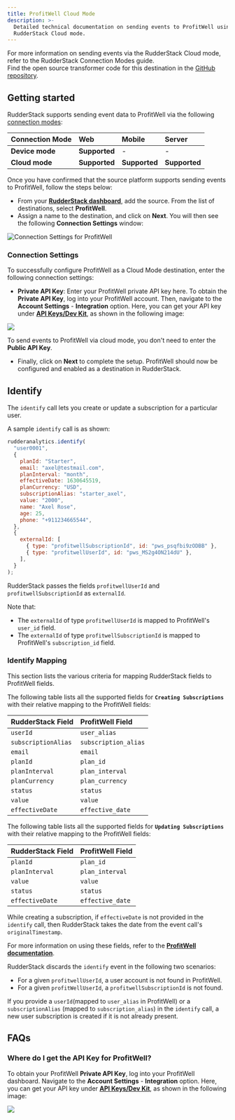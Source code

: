 ```yaml
---
title: ProfitWell Cloud Mode
description: >-
  Detailed technical documentation on sending events to ProfitWell using the
  RudderStack Cloud mode.
---
```


<div class="infoBlock">
For more information on sending events via the RudderStack Cloud mode, refer to the <Link to="/destinations/rudderstack-connection-modes/">RudderStack Connection Modes</Link> guide.
</div>

<div class="infoBlock">
Find the open source transformer code for this destination in the <a href="https://github.com/rudderlabs/rudder-transformer/tree/master/src/v0/destinations/profitwell">GitHub repository</a>.
</div>

## Getting started

RudderStack supports sending event data to ProfitWell via the following <a href="https://rudderstack.com/docs/rudderstack-cloud/rudderstack-connection-modes/">connection modes</a>:

| **Connection Mode** | **Web** | **Mobile** | **Server** |
| :--- | :--- | :--- | :--- |
| **Device mode** | **Supported** | - | - |
| **Cloud mode** | **Supported** | **Supported** | **Supported** |

Once you have confirmed that the source platform supports sending events to ProfitWell, follow the steps below:

* From your [**RudderStack dashboard**](https://app.rudderstack.com/), add the source. From the list of destinations, select **ProfitWell**.
* Assign a name to the destination, and click on **Next**. You will then see the following **Connection Settings** window:

![Connection Settings for ProfitWell](https://user-images.githubusercontent.com/64877812/133475825-90fff9ed-73da-4d40-9c40-0140eb7f12d9.png)

### Connection Settings

To successfully configure ProfitWell as a Cloud Mode destination, enter the following connection settings:

* **Private API Key**: Enter your ProfitWell private API key here. To obtain the **Private API Key**, log into your ProfitWell account. Then, navigate to the **Account Settings** - **Integration** option. Here, you can get your API key under [**API Keys/Dev Kit**](https://www2.profitwell.com/app/account/integrations), as shown in the following image:

![](https://user-images.githubusercontent.com/59817155/132687515-dd2246e4-2239-4971-994d-167513fa3c96.png)

<div class="infoBlock">

To send events to ProfitWell via cloud mode, you don't need to enter the **Public API Key**.
</div>

* Finally, click on **Next** to complete the setup. ProfitWell should now be configured and enabled as a destination in RudderStack.

## Identify

The `identify` call lets you create or update a subscription for a particular user.

A sample `identify` call is as shown:

```javascript
rudderanalytics.identify(
  "user0001",
  {
    planId: "Starter",
    email: "axel@testmail.com",
    planInterval: "month",
    effectiveDate: 1630645519,
    planCurrency: "USD",
    subscriptionAlias: "starter_axel",
    value: "2000",
    name: "Axel Rose",
    age: 25,
    phone: "+911234665544",
  },
  {
    externalId: [
      { type: "profitwellSubscriptionId", id: "pws_psqfbi9zODBB" },
      { type: "profitwellUserId", id: "pws_MS2g4ON214dU" },
    ],
  }
);
```

<div class="infoBlock">

RudderStack passes the fields `profitwellUserId` and `profitwellSubscriptionId` as `externalId`.
</div>

<div class="infoBlock">
Note that:
<ul>
    <li>The <code class="inline-code">externalId</code> of type <code class="inline-code">profitwellUserId</code> is mapped to ProfitWell's <code class="inline-code">user_id</code> field. </li>
    <li>The <code class="inline-code">externalId</code> of type <code class="inline-code">profitwellSubscriptionId</code> is mapped to ProfitWell's <code class="inline-code">subscription_id</code> field. </li>
</ul>
</div>

### Identify Mapping

This section lists the various criteria for mapping RudderStack fields to ProfitWell fields.

The following table lists all the supported fields for **`Creating Subscriptions`** with their relative mapping to the ProfitWell fields:

| **RudderStack Field** | **ProfitWell Field** |
| :--- | :--- |
| `userId` | `user_alias` |
| `subscriptionAlias` | `subscription_alias` |
| `email` | `email` |
| `planId` | `plan_id` |
| `planInterval` | `plan_interval` |
| `planCurrency` | `plan_currency` |
| `status` | `status` |
| `value` | `value` |
| `effectiveDate` | `effective_date` |

The following table lists all the supported fields for **`Updating Subscriptions`** with their relative mapping to the ProfitWell fields:

| **RudderStack Field** | **ProfitWell Field** |
| :--- | :--- |
| `planId` | `plan_id` |
| `planInterval` | `plan_interval` |
| `value` | `value` |
| `status` | `status` |
| `effectiveDate` | `effective_date` |

<div class="infoBlock">

While creating a subscription, if `effectiveDate` is not provided in the `identify` call, then RudderStack takes the date from the event call's `originalTimestamp`.
</div>

<div class="infoBlock">

For more information on using these fields, refer to the [**ProfitWell documentation**](https://profitwellapiv2.docs.apiary.io/#).
</div>

RudderStack discards the `identify` event in the following two scenarios:

* For a given `profitwellUserId`, a user account is not found in ProfitWell.
* For a given `profitWellUserId`, a `profitwellSubscriptionId` is not found.

<div class="infoBlock">

If you provide a `userId`\(mapped to `user_alias` in ProfitWell\) or a `subscriptionAlias` \(mapped to `subscription_alias`\) in the `identify` call, a new user subscription is created if it is not already present.
</div>

## FAQs

### Where do I get the API Key for ProfitWell?

To obtain your ProfitWell **Private API Key**, log into your ProfitWell dashboard. Navigate to the **Account Settings** - **Integration** option. Here, you can get your API key under [**API Keys/Dev Kit**](https://www2.profitwell.com/app/account/integrations), as shown in the following image:

![](https://user-images.githubusercontent.com/59817155/132687515-dd2246e4-2239-4971-994d-167513fa3c96.png)


